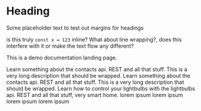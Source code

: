 
# Heading

Some placeholder text to test out margins for headings

is this truly <InlineCode color="blue">`const x = 123`</InlineCode> inline?
What about line wrapping?, does this interfere with it or make the text flow any different?


This is a demo documentation landing page.

<Cards>
  <Card title="Contacts" Icon={Contact} link="/">
    Learn something about the contacts api. REST and all that stuff. This is a very long description that should be wrapped.
  </Card>
  <Card title="Contacts" Icon={Contact} link="/" variant="positive">
    Learn something about the contacts api. REST and all that stuff. This is a very long description that should be wrapped.
  </Card>
  <Card title="Lightbulbs" Icon={Lightbulb} link="/" variant="negative">
    Learn how to control your lightbulbs with the lightbulbs api. REST and all that stuff, very smart home.
  </Card>
</Cards>

<Properties>
  <Property name="first" type="string">
    lorem ipsum
  </Property>
  <Property name="second" type="number">
    lorem ipsum
  </Property>
  <Property name="third" type="boolean">
    lorem ipsum
  </Property>
  <Property name="fourth" type="Date">
    lorem ipsum
  </Property>
</Properties>

